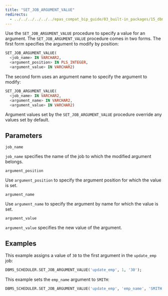 ```yaml
---
title: "SET_JOB_ARGUMENT_VALUE"
redirects:
  - ../../../../../../epas_compat_bip_guide/03_built-in_packages/15_dbms_scheduler/14_set_job_argument_value #generated for docs/epas/reorg-role-use-case-mode
---
```


Use the `SET_JOB_ARGUMENT_VALUE` procedure to specify a value for an argument. The `SET_JOB_ARGUMENT_VALUE` procedure comes in two forms. The first form specifies the argument to modify by position:

```sql
SET_JOB_ARGUMENT_VALUE(
  <job_name> IN VARCHAR2,
  <argument_position> IN PLS_INTEGER,
  <argument_value> IN VARCHAR2)
```

The second form uses an argument name to specify the argument to modify:

```sql
SET_JOB_ARGUMENT_VALUE(
  <job_name> IN VARCHAR2,
  <argument_name> IN VARCHAR2,
  <argument_value> IN VARCHAR2)
```

Argument values set by the `SET_JOB_ARGUMENT_VALUE` procedure override any values set by default.

## Parameters

`job_name`

 `job_name` specifies the name of the job to which the modified argument belongs.

`argument_position`

 Use `argument_position` to specify the argument position for which the value is set.

`argument_name`

 Use `argument_name` to specify the argument by name for which the value is set.

`argument_value`

 `argument_value` specifies the new value of the argument.

## Examples

This example assigns a value of `30` to the first argument in the `update_emp` job:

```sql
DBMS_SCHEDULER.SET_JOB_ARGUMENT_VALUE('update_emp', 1, '30');
```

This example sets the `emp_name` argument to `SMITH`:

```sql
DBMS_SCHEDULER.SET_JOB_ARGUMENT_VALUE('update_emp', 'emp_name', 'SMITH');
```
